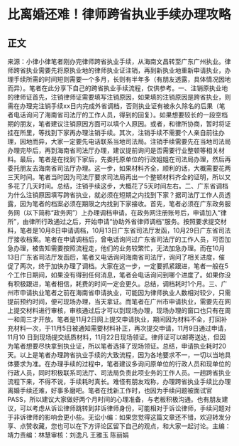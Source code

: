 # 比离婚还难！律师跨省执业手续办理攻略
## 正文
来源：小律小律笔者刚办完律师跨省执业手续，从海南文昌转至广东广州执业。律师跨省执业需要先将原执业地的律师执业证注销，再到新执业地重新申请执业，办理手续所需的时间短则需要一个多月，长则有半年多（有朋友透露，具体情况因地而异）。笔者在此分享下自己的跨省执业手续流程，仅供参考。一、注销原执业地的律师证首先，注销律师证需要填写注销原因，如果填的注销原因是跨省执业，则需在办理完注销手续xx日内完成外省调档，否则执业证有被永久除名的后果（笔者电话询问了海南省司法厅的工作人员，得到的回复）。如果想要较长的一段空档期的朋友，笔者建议注销原因方面可以填个人原因。或者，和律所协商，暂时将证挂在所里，等找到下家再办理注销手续。其次，注销手续不需要个人亲自前往办理，因地而异，大家一定要先电话联系当地司法局。注销手续需要先在当地司法局办理完毕后，再到海南省司法厅办理，建议提前询问是否需要行业整顿等相关材料。最后，笔者是在找到下家后，先委托原单位的行政姐姐在司法局办理，然后再委托朋友去海南省司法厅办理。这一步，如果材料齐全，顺利的话，大概需要花两三天时间。笔者当时因为司法厅要求司法局再出一个整顿材料齐全的证明，所以又多花了几天时间。总结，注销手续这步，大概花了5天时间左右。二、广东省调档为什么注销原因填写跨省执业，就必须在短期之内找到下家？据司法厅工作人员透露，因为笔者的档案必须在期限之内找到下家接收。首先，笔者必须在广东政务服务网（以下简称“政务网”）上办理调档申请。在政务网注册账号后，申请加入“律所”，由律所行政通过之后，开始申请“协助外省律师调档”服务。按照要求提交材料，笔者是10月8日申请调档，10月13日广东省司法厅发函，10月29日广东省司法厅接收档案。笔者在申请调档后，曾电话询问过广东省司法厅的工作人员，可否加急办理，被告知需要按照流程走，他们的业务较繁忙，无法加急办理。而在10月13日广东省司法厅发函后，笔者又电话询问海南省司法厅，询问了相关进度，催促了两次，终于加快办理了调档。大家在这一步，一定要抓紧跟进，笔者一般在5个工作日期间，如果没有得到任何消息，笔者会电话询问到哪个进度了。如果你没有积极跟进，笔者相信，耗费的时间一定会更久。总结，调档耗时1个月。三、广州市申请执业笔者之前在海南省申请执业，可能因为律师执业人数相对较少，只需提前预约时间，便可现场办理，当天拿证。而笔者在广州市申请执业，需要先在网上提交材料进行审核，审核通过后才可以到现场办理，现场办理的窗口也只有在周一和周三才开放。笔者是11月2日网上提交申请执业，期间因为材料不全，打回补充材料一次，于11月5日被通知需要材料补正，再次提交申请，11月9日通过申请，11月10 日到现场提交纸质材料，11月22日现场领证。律师证可以邮寄送达，但因为笔者想要尽快拿到执业证，所以笔者选择了现场领证。总结，申请执业耗时20天。以上是笔者办理跨省执业手续的大致流程，因为各地要求不一，一切以当地具体要求为准。在办理手续的过程中，笔者建议多询问原单位的行政人员和现单位的行政人员，同时积极联系司法厅、司法局负责此项业务的工作人员。一趟跨省执业流程下来，不得不说，手续耗时真长。难怪有朋友戏称，办理跨省执业手续比办理离婚手续还难，好事多磨吧。笔者在找新工作时，也因为手续问题被面试官PASS，所以建议大家做好两个月时间的心理准备，与老板积极沟通。也有朋友建议，可以考虑从诉讼律师跳转到非诉律师身份，可能相对于诉讼律师，手续问题对于非诉律师的影响会更小些。无讼小编：如果您觉得这篇文章还不错，欢迎转发分享、点赞收藏，您也可以在下方评论区留下自己的观点，和大家一起讨论。主编：靖力责编：林慧审核：刘逸凡 王雅玉 陈丽娟